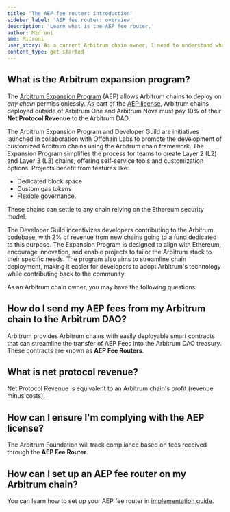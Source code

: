 ```yaml
---
title: 'The AEP fee router: introduction'
sidebar_label: 'AEP fee router: overview'
description: 'Learn what is the AEP fee router.'
author: Midroni
sme: Midroni
user_story: As a current Arbitrum chain owner, I need to understand what the AEP fee router is.
content_type: get-started
---
```



## What is the Arbitrum expansion program?

The [Arbitrum Expansion Program](https://forum.arbitrum.foundation/t/the-arbitrum-expansion-program-and-developer-guild/20722) (AEP) allows Arbitrum chains to deploy on _any chain_ permissionlessly. As part of the [AEP license](https://docs.arbitrum.foundation/aep/ArbitrumExpansionProgramTerms.pdf), Arbitrum chains deployed outside of Arbitrum One and Arbitrum Nova must pay 10% of their **Net Protocol Revenue** to the Arbitrum DAO.

The Arbitrum Expansion Program and Developer Guild are initiatives launched in collaboration with Offchain Labs to promote the development of customized Arbitrum chains using the Arbitrum chain framework. The Expansion Program simplifies the process for teams to create Layer 2 (L2) and Layer 3 (L3) chains, offering self-service tools and customization options.
Projects benefit from features like:

- Dedicated block space
- Custom gas tokens
- Flexible governance.

These chains can settle to any chain relying on the Ethereum security model.

The Developer Guild incentivizes developers contributing to the Arbitrum codebase, with 2% of revenue from new chains going to a fund dedicated to this purpose. The Expansion Program is designed to align with Ethereum, encourage innovation, and enable projects to tailor the Arbitrum stack to their specific needs. The program also aims to streamline chain deployment, making it easier for developers to adopt Arbitrum's technology while contributing back to the community.

As an Arbitrum chain owner, you may have the following questions:

## How do I send my AEP fees from my Arbitrum chain to the Arbitrum DAO?

Arbitrum provides Arbitrum chains with easily deployable smart contracts that can streamline the transfer of AEP Fees into the Arbitrum DAO treasury. These contracts are known as **AEP Fee Routers**.

## What is net protocol revenue?

Net Protocol Revenue is equivalent to an Arbitrum chain's profit (revenue minus costs).

## How can I ensure I'm complying with the AEP license?

The Arbitrum Foundation will track compliance based on fees received through the **AEP Fee Router**.

## How can I set up an AEP fee router on my Arbitrum chain?

You can learn how to set up your AEP fee router in [implementation guide](/launch-arbitrum-chain/02-configure-your-chain/advanced-configurations/03-aep-fee-router/02-set-up-aep-fee-router.mdx).

<ImageZoom src="/img/orbit-aep-scenario-1.svg" alt="AEP scenario 1" className="img-400px" />

<ImageZoom src="/img/orbit-aep-scenario-2.svg" alt="AEP scenario 2" className="img-400px" />

<ImageZoom src="/img/orbit-aep-scenario-3.svg" alt="AEP scenario 3" className="img-400px" />
